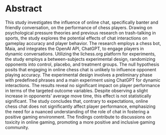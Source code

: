 # Abstract

This study investigates the influence of online chat, specifically banter and friendly conversation, on the performance of chess players. Drawing on psychological pressure theories and previous research on trash-talking in sports, the study explores the potential effects of chat interactions on gameplay accuracy and player behavior. The research employs a chess bot, Maia, and integrates the OpenAI API, ChatGPT, to engage players in dynamic conversations. Utilizing the lichess.org platform for experiments, the study employs a between-subjects experimental design, randomizing opponents into control, placebo, and treatment groups. The null hypothesis posits that engaging in online chess chat is unlikely to influence opponent playing accuracy. The experimental design involves a preliminary phase with predefined phrases and a main experiment using ChatGPT for dynamic interactions. The results reveal no significant impact on player performance in terms of the targeted outcome variables. Despite observing a slight increase in opponents' average move time, this effect is not statistically significant. The study concludes that, contrary to expectations, online chess chat does not significantly affect player performance, emphasizing the need for a nuanced understanding of the role of chat in fostering a positive gaming environment. The findings contribute to discussions on toxicity in online gaming, promoting a more positive and inclusive gaming community.
